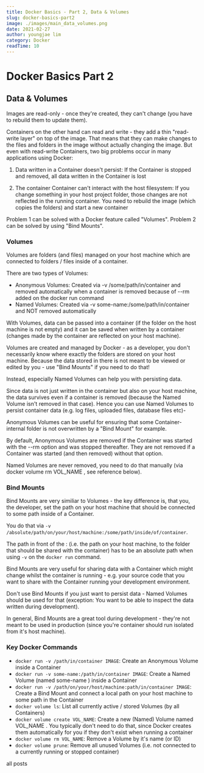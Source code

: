 ```yaml
---
title: Docker Basics - Part 2, Data & Volumes 
slug: docker-basics-part2
image: ./images/main_data_volumes.png
date: 2021-02-27
author: youngjae lim
category: Docker
readTime: 10
---
```



# Docker Basics Part 2

## Data & Volumes

Images are read-only - once they're created, they can't change (you have to rebuild them to
update them).

Containers on the other hand can read and write - they add a thin "read-write layer" on top
of the image. That means that they can make changes to the files and folders in the image without
actually changing the image.
But even with read-write Containers, two big problems occur in many applications using Docker:

1. Data written in a Container doesn't persist: If the Container is stopped and removed, all
data written in the Container is lost

2. The container Container can't interact with the host filesystem: If you change something
in your host project folder, those changes are not reflected in the running container. You
need to rebuild the image (which copies the folders) and start a new container

Problem 1 can be solved with a Docker feature called "Volumes". Problem 2 can be solved by
using "Bind Mounts".

### Volumes

Volumes are folders (and files) managed on your host machine which are connected to folders /
files inside of a container.

There are two types of Volumes:

- Anonymous Volumes: Created via -v /some/path/in/container and removed
automatically when a container is removed because of --rm added on the docker run
command
- Named Volumes: Created via -v some-name:/some/path/in/container and NOT
removed automatically

With Volumes, data can be passed into a container (if the folder on the host machine is not
empty) and it can be saved when written by a container (changes made by the container are
reflected on your host machine).

Volumes are created and managed by Docker - as a developer, you don't necessarily know
where exactly the folders are stored on your host machine. Because the data stored in there is
not meant to be viewed or edited by you - use "Bind Mounts" if you need to do that!

Instead, especially Named Volumes can help you with persisting data.

Since data is not just written in the container but also on your host machine, the data survives
even if a container is removed (because the Named Volume isn't removed in that case). Hence
you can use Named Volumes to persist container data (e.g. log files, uploaded files, database files
etc)-

Anonymous Volumes can be useful for ensuring that some Container-internal folder is not
overwritten by a "Bind Mount" for example.

By default, Anonymous Volumes are removed if the Container was started with the --rm option
and was stopped thereafter. They are not removed if a Container was started (and then
removed) without that option.

Named Volumes are never removed, you need to do that manually (via docker volume rm
VOL_NAME , see reference below).

### Bind Mounts

Bind Mounts are very similiar to Volumes - the key difference is, that you, the developer, set the
path on your host machine that should be connected to some path inside of a Container.

You do that via `-v /absolute/path/on/your/host/machine:/some/path/inside/of/container`.

The path in front of the : (i.e. the path on your host machine, to the folder that should be shared
with the container) has to be an absolute path when using `-v` on the `docker run` command.

Bind Mounts are very useful for sharing data with a Container which might change whilst the
container is running - e.g. your source code that you want to share with the Container running
your development environment.

Don't use Bind Mounts if you just want to persist data - Named Volumes should be used for
that (exception: You want to be able to inspect the data written during development).

In general, Bind Mounts are a great tool during development - they're not meant to be used in
production (since you're container should run isolated from it's host machine).

### Key Docker Commands

- `docker run -v /path/in/container IMAGE`: Create an Anonymous Volume inside a
Container
- `docker run -v some-name:/path/in/container IMAGE`: Create a Named Volume (named
some-name ) inside a Container
- `docker run -v /path/on/your/host/machine:path/in/container IMAGE`: Create a Bind
Mount and connect a local path on your host machine to some path in the Container
- `docker volume ls`: List all currently active / stored Volumes (by all Containers)
- `docker volume create VOL_NAME`: Create a new (Named) Volume named VOL_NAME . You
typically don't need to do that, since Docker creates them automatically for you if they don't
exist when running a container
- `docker volume rm VOL_NAME`: Remove a Volume by it's name (or ID)
- `docker volume prune`: Remove all unused Volumes (i.e. not connected to a currently
running or stopped container)

<Link to='/posts' className='btn center-btn'>
  all posts
</Link>
